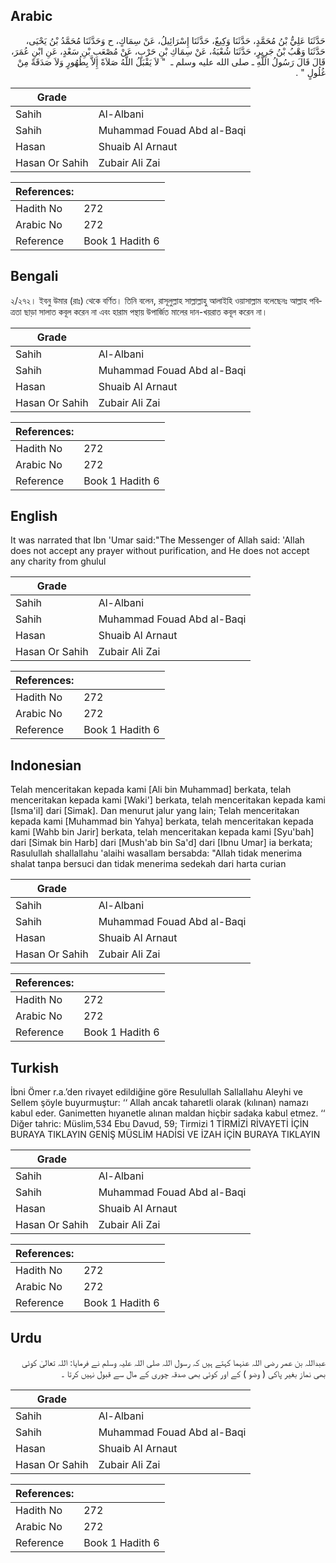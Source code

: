 ## Arabic


<div dir="rtl" lang="ar" style={{fontSize:'larger',backgroundColor:'#f8f9fa',padding:20}}>
حَدَّثَنَا عَلِيُّ بْنُ مُحَمَّدٍ، حَدَّثَنَا وَكِيعٌ، حَدَّثَنَا إِسْرَائِيلُ، عَنْ سِمَاكٍ، ح وَحَدَّثَنَا مُحَمَّدُ بْنُ يَحْيَى، حَدَّثَنَا وَهْبُ بْنُ جَرِيرٍ، حَدَّثَنَا شُعْبَةُ، عَنْ سِمَاكِ بْنِ حَرْبٍ، عَنْ مُصْعَبِ بْنِ سَعْدٍ، عَنِ ابْنِ عُمَرَ، قَالَ قَالَ رَسُولُ اللَّهِ ـ صلى الله عليه وسلم ـ ‏ "‏ لاَ يَقْبَلُ اللَّهُ صَلاَةً إِلاَّ بِطُهُورٍ وَلاَ صَدَقَةً مِنْ غُلُولٍ ‏"‏ ‏.‏
</div>
<div style={{backgroundColor:'#f8f9fa',padding:20, marginBottom: 10}}><table> <thead> <tr> <th>Grade</th> <th></th> </tr> </thead> <tbody> <tr><td>Sahih</td><td>Al-Albani</td></tr><tr><td>Sahih</td><td>Muhammad Fouad Abd al-Baqi</td></tr><tr><td>Hasan</td><td>Shuaib Al Arnaut</td></tr><tr><td>Hasan Or Sahih</td><td>Zubair Ali Zai</td></tr></tbody></table><table> <thead> <tr> <th>References:</th> <th></th> </tr> </thead> <tbody><tr><td>Hadith No</td><td>272</td></tr><tr><td>Arabic No</td><td>272</td></tr><tr><td>Reference</td><td>Book 1 Hadith 6</td></tr></tbody></table></div>

## Bengali


<div dir="ltr" lang="bn" style={{fontSize:'larger',backgroundColor:'#f8f9fa',padding:20}}>
২/২৭২। ইবনু উমার (রাঃ) থেকে বর্ণিত। তিনি বলেন, রাসূলুল্লাহ সাল্লাল্লাহু আলাইহি ওয়াসাল্লাম বলেছেনঃ আল্লাহ পবিত্রতা ছাড়া সালাত কবূল করেন না এবং হারাম পন্থায় উপার্জিত মালের দান-খয়রাত কবূল করেন না।
</div>
<div style={{backgroundColor:'#f8f9fa',padding:20, marginBottom: 10}}><table> <thead> <tr> <th>Grade</th> <th></th> </tr> </thead> <tbody> <tr><td>Sahih</td><td>Al-Albani</td></tr><tr><td>Sahih</td><td>Muhammad Fouad Abd al-Baqi</td></tr><tr><td>Hasan</td><td>Shuaib Al Arnaut</td></tr><tr><td>Hasan Or Sahih</td><td>Zubair Ali Zai</td></tr></tbody></table><table> <thead> <tr> <th>References:</th> <th></th> </tr> </thead> <tbody><tr><td>Hadith No</td><td>272</td></tr><tr><td>Arabic No</td><td>272</td></tr><tr><td>Reference</td><td>Book 1 Hadith 6</td></tr></tbody></table></div>

## English


<div dir="ltr" lang="en" style={{fontSize:'larger',backgroundColor:'#f8f9fa',padding:20}}>
It was narrated that Ibn 'Umar said:"The Messenger of Allah said: 'Allah does not accept any prayer without purification, and He does not accept any charity from ghulul
</div>
<div style={{backgroundColor:'#f8f9fa',padding:20, marginBottom: 10}}><table> <thead> <tr> <th>Grade</th> <th></th> </tr> </thead> <tbody> <tr><td>Sahih</td><td>Al-Albani</td></tr><tr><td>Sahih</td><td>Muhammad Fouad Abd al-Baqi</td></tr><tr><td>Hasan</td><td>Shuaib Al Arnaut</td></tr><tr><td>Hasan Or Sahih</td><td>Zubair Ali Zai</td></tr></tbody></table><table> <thead> <tr> <th>References:</th> <th></th> </tr> </thead> <tbody><tr><td>Hadith No</td><td>272</td></tr><tr><td>Arabic No</td><td>272</td></tr><tr><td>Reference</td><td>Book 1 Hadith 6</td></tr></tbody></table></div>

## Indonesian


<div dir="ltr" lang="id" style={{fontSize:'larger',backgroundColor:'#f8f9fa',padding:20}}>
Telah menceritakan kepada kami [Ali bin Muhammad] berkata, telah menceritakan kepada kami [Waki'] berkata, telah menceritakan kepada kami [Isma'il] dari [Simak]. Dan menurut jalur yang lain; Telah menceritakan kepada kami [Muhammad bin Yahya] berkata, telah menceritakan kepada kami [Wahb bin Jarir] berkata, telah menceritakan kepada kami [Syu'bah] dari [Simak bin Harb] dari [Mush'ab bin Sa'd] dari [Ibnu Umar] ia berkata; Rasulullah shallallahu 'alaihi wasallam bersabda: "Allah tidak menerima shalat tanpa bersuci dan tidak menerima sedekah dari harta curian
</div>
<div style={{backgroundColor:'#f8f9fa',padding:20, marginBottom: 10}}><table> <thead> <tr> <th>Grade</th> <th></th> </tr> </thead> <tbody> <tr><td>Sahih</td><td>Al-Albani</td></tr><tr><td>Sahih</td><td>Muhammad Fouad Abd al-Baqi</td></tr><tr><td>Hasan</td><td>Shuaib Al Arnaut</td></tr><tr><td>Hasan Or Sahih</td><td>Zubair Ali Zai</td></tr></tbody></table><table> <thead> <tr> <th>References:</th> <th></th> </tr> </thead> <tbody><tr><td>Hadith No</td><td>272</td></tr><tr><td>Arabic No</td><td>272</td></tr><tr><td>Reference</td><td>Book 1 Hadith 6</td></tr></tbody></table></div>

## Turkish


<div dir="ltr" lang="tr" style={{fontSize:'larger',backgroundColor:'#f8f9fa',padding:20}}>
İbni Ömer r.a.’den rivayet edildiğine göre Resulullah Sallallahu Aleyhi ve Sellem şöyle buyurmuştur: ‘‘ Allah ancak taharetli olarak (kılınan) namazı kabul eder. Ganimetten hıyanetle alınan maldan hiçbir sadaka kabul etmez. ‘‘ Diğer tahric: Müslim,534 Ebu Davud, 59; Tirmizi 1 TİRMİZİ RİVAYETİ İÇİN BURAYA TIKLAYIN GENİŞ MÜSLİM HADİSİ VE İZAH İÇİN BURAYA TIKLAYIN
</div>
<div style={{backgroundColor:'#f8f9fa',padding:20, marginBottom: 10}}><table> <thead> <tr> <th>Grade</th> <th></th> </tr> </thead> <tbody> <tr><td>Sahih</td><td>Al-Albani</td></tr><tr><td>Sahih</td><td>Muhammad Fouad Abd al-Baqi</td></tr><tr><td>Hasan</td><td>Shuaib Al Arnaut</td></tr><tr><td>Hasan Or Sahih</td><td>Zubair Ali Zai</td></tr></tbody></table><table> <thead> <tr> <th>References:</th> <th></th> </tr> </thead> <tbody><tr><td>Hadith No</td><td>272</td></tr><tr><td>Arabic No</td><td>272</td></tr><tr><td>Reference</td><td>Book 1 Hadith 6</td></tr></tbody></table></div>

## Urdu


<div dir="rtl" lang="ur" style={{fontSize:'larger',backgroundColor:'#f8f9fa',padding:20}}>
عبداللہ بن عمر رضی اللہ عنہما کہتے ہیں کہ رسول اللہ صلی اللہ علیہ وسلم نے فرمایا: اللہ تعالیٰ کوئی بھی نماز بغیر پاکی ( وضو ) کے اور کوئی بھی صدقہ چوری کے مال سے قبول نہیں کرتا ۔
</div>
<div style={{backgroundColor:'#f8f9fa',padding:20, marginBottom: 10}}><table> <thead> <tr> <th>Grade</th> <th></th> </tr> </thead> <tbody> <tr><td>Sahih</td><td>Al-Albani</td></tr><tr><td>Sahih</td><td>Muhammad Fouad Abd al-Baqi</td></tr><tr><td>Hasan</td><td>Shuaib Al Arnaut</td></tr><tr><td>Hasan Or Sahih</td><td>Zubair Ali Zai</td></tr></tbody></table><table> <thead> <tr> <th>References:</th> <th></th> </tr> </thead> <tbody><tr><td>Hadith No</td><td>272</td></tr><tr><td>Arabic No</td><td>272</td></tr><tr><td>Reference</td><td>Book 1 Hadith 6</td></tr></tbody></table></div>